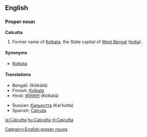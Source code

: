 ==English==
===Proper noun===
'''Calcutta'''

#Former name of [[Kolkata]], the State capital of [[West Bengal]] ([[India]]).

====Synonyms====
*[[Kolkata]]

====Translations====
{{top}}
*Bengali: {{BNchar|[[কলকাতা]]}} (Kôlkātā)
*Finnish: [[Kolkata]]
*Hindi: [[कोलकाता]] (Kolkātā)
{{mid}}
*Russian: [[Калькутта]] (Kal’kútta) {{f}}
*Spanish: [[Calcuta]]
{{bottom}}

[[Category:English proper nouns]]

[[la:Calcutta]]
[[hu:Calcutta]]
[[nl:Calcutta]]